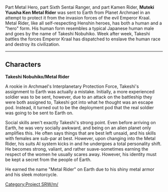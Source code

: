 Part Metal Hero, part Sixth Sentai Ranger, and part Kamen Rider, '''Muteki Yuusha Ken Metal Rider''' was sent to Earth from Planet Archmael in an attempt to protect it from the invasion forces of the evil Emperor Kraal. Metal Rider, like all self-respecting Henshin heroes, has both a human and a "hero" form. His human form resembles a typical Japanese human male and goes by the name of Takeshi Nobuhiko. Week after week, Takeshi battles the forces Emperor Kraal has dispatched to enslave the human race and destroy its civilization. 


----

== Characters ==
'''Takeshi Nobuhiko/Metal Rider'''

A rookie in Archmael's Interplanetary Protection Force, Takeshi's assignment to Earth was actually a mistake. Initially, a more experienced soldier was to be sent, however, due to an attack on the battleship they were both assigned to, Takeshi got into what he thought was an escape pod. Instead, it turned out to be the deployment pod that the real soldier was going to be sent to Earth on.

Social skills aren't exactly Takeshi's strong point. Even before arriving on Earth, he was very socially awkward, and being on an alien planet only amplifies this. He often says things that are best left unsaid, and his skills with females are sub-par at best. However, upon changing into the Metal Rider, his suits AI system kicks in and he undergoes a total personality shift. He becomes strong, valiant, and rather suave-sometimes earning the respect of the women he usually scares away. However, his identity must be kept a secret from the people of Earth.

He earned the name "Metal Rider" on Earth due to his shiny metal armor and his sleek motorcycle.

[[Category:Project SRW/m/]]